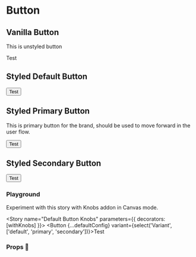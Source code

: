 


# Button

<Meta id="button" title="Atoms/Button" component={Button} />

## Vanilla  Button

This is unstyled button

<Preview withToolbar>
  <Story name="Vanilla Button">
   <ButtonVanilla {...defaultConfig}>Test</ButtonVanilla>
  </Story>
</Preview>


## Styled Default Button

<Preview withToolbar>
  <Story name="Default Button">
   <Button {...defaultConfig}>Test</Button>
  </Story>
</Preview>


## Styled Primary Button

This is primary button for the brand, should be used to move forward in the user flow.

<Preview withToolbar>
  <Story name="Primary Button">
   <Button {...defaultConfig} variant="primary">Test</Button>
  </Story>
</Preview>

## Styled Secondary Button

<Preview withToolbar>
  <Story name="Secondary Button">
   <Button {...defaultConfig} variant="secondary">Test</Button>
  </Story>
</Preview>

### Playground

Experiment with this story with Knobs addon in Canvas mode.

<Story name="Default Button Knobs" parameters={{ decorators: [withKnobs] }}>
  <Button {...defaultConfig} variant={select('Variant', ['default', 'primary', 'secondary'])}>Test</Button>
</Story>

### Props 🔧

<Props of={ButtonVanilla} />
